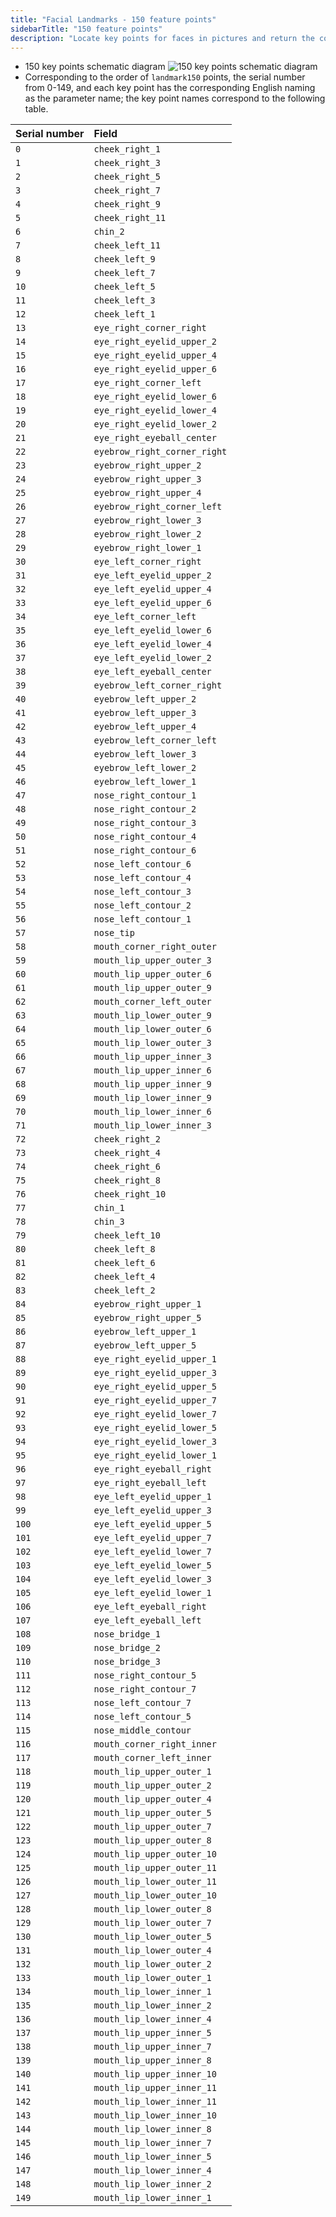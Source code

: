 ```yaml
---
title: "Facial Landmarks - 150 feature points"
sidebarTitle: "150 feature points"
description: "Locate key points for faces in pictures and return the commonly used 72, 150, 201 face key point coordinate positions, including face outline, eyes, eyebrows, lips and nose outline, etc., which can be applied to beauty shooting, video stickers and other scenarios to enrich user play."
---
```


- 150 key points schematic diagram
  ![150 key points schematic diagram](https://img.ailabtools.com/rapidapi/KeyPointsOfHumanFace/150.jpeg)
- Corresponding to the order of `landmark150` points, the serial number from 0-149, and each key point has the corresponding English naming as the parameter name; the key point names correspond to the following table.

| Serial number | Field                        |
|:--------------|:-----------------------------|
| `0`           | `cheek_right_1`              |
| `1`           | `cheek_right_3`              |
| `2`           | `cheek_right_5`              |
| `3`           | `cheek_right_7`              |
| `4`           | `cheek_right_9`              |
| `5`           | `cheek_right_11`             |
| `6`           | `chin_2`                     |
| `7`           | `cheek_left_11`              |
| `8`           | `cheek_left_9`               |
| `9`           | `cheek_left_7`               |
| `10`          | `cheek_left_5`               |
| `11`          | `cheek_left_3`               |
| `12`          | `cheek_left_1`               |
| `13`          | `eye_right_corner_right`     |
| `14`          | `eye_right_eyelid_upper_2`   |
| `15`          | `eye_right_eyelid_upper_4`   |
| `16`          | `eye_right_eyelid_upper_6`   |
| `17`          | `eye_right_corner_left`      |
| `18`          | `eye_right_eyelid_lower_6`   |
| `19`          | `eye_right_eyelid_lower_4`   |
| `20`          | `eye_right_eyelid_lower_2`   |
| `21`          | `eye_right_eyeball_center`   |
| `22`          | `eyebrow_right_corner_right` |
| `23`          | `eyebrow_right_upper_2`      |
| `24`          | `eyebrow_right_upper_3`      |
| `25`          | `eyebrow_right_upper_4`      |
| `26`          | `eyebrow_right_corner_left`  |
| `27`          | `eyebrow_right_lower_3`      |
| `28`          | `eyebrow_right_lower_2`      |
| `29`          | `eyebrow_right_lower_1`      |
| `30`          | `eye_left_corner_right`      |
| `31`          | `eye_left_eyelid_upper_2`    |
| `32`          | `eye_left_eyelid_upper_4`    |
| `33`          | `eye_left_eyelid_upper_6`    |
| `34`          | `eye_left_corner_left`       |
| `35`          | `eye_left_eyelid_lower_6`    |
| `36`          | `eye_left_eyelid_lower_4`    |
| `37`          | `eye_left_eyelid_lower_2`    |
| `38`          | `eye_left_eyeball_center`    |
| `39`          | `eyebrow_left_corner_right`  |
| `40`          | `eyebrow_left_upper_2`       |
| `41`          | `eyebrow_left_upper_3`       |
| `42`          | `eyebrow_left_upper_4`       |
| `43`          | `eyebrow_left_corner_left`   |
| `44`          | `eyebrow_left_lower_3`       |
| `45`          | `eyebrow_left_lower_2`       |
| `46`          | `eyebrow_left_lower_1`       |
| `47`          | `nose_right_contour_1`       |
| `48`          | `nose_right_contour_2`       |
| `49`          | `nose_right_contour_3`       |
| `50`          | `nose_right_contour_4`       |
| `51`          | `nose_right_contour_6`       |
| `52`          | `nose_left_contour_6`        |
| `53`          | `nose_left_contour_4`        |
| `54`          | `nose_left_contour_3`        |
| `55`          | `nose_left_contour_2`        |
| `56`          | `nose_left_contour_1`        |
| `57`          | `nose_tip`                   |
| `58`          | `mouth_corner_right_outer`   |
| `59`          | `mouth_lip_upper_outer_3`    |
| `60`          | `mouth_lip_upper_outer_6`    |
| `61`          | `mouth_lip_upper_outer_9`    |
| `62`          | `mouth_corner_left_outer`    |
| `63`          | `mouth_lip_lower_outer_9`    |
| `64`          | `mouth_lip_lower_outer_6`    |
| `65`          | `mouth_lip_lower_outer_3`    |
| `66`          | `mouth_lip_upper_inner_3`    |
| `67`          | `mouth_lip_upper_inner_6`    |
| `68`          | `mouth_lip_upper_inner_9`    |
| `69`          | `mouth_lip_lower_inner_9`    |
| `70`          | `mouth_lip_lower_inner_6`    |
| `71`          | `mouth_lip_lower_inner_3`    |
| `72`          | `cheek_right_2`              |
| `73`          | `cheek_right_4`              |
| `74`          | `cheek_right_6`              |
| `75`          | `cheek_right_8`              |
| `76`          | `cheek_right_10`             |
| `77`          | `chin_1`                     |
| `78`          | `chin_3`                     |
| `79`          | `cheek_left_10`              |
| `80`          | `cheek_left_8`               |
| `81`          | `cheek_left_6`               |
| `82`          | `cheek_left_4`               |
| `83`          | `cheek_left_2`               |
| `84`          | `eyebrow_right_upper_1`      |
| `85`          | `eyebrow_right_upper_5`      |
| `86`          | `eyebrow_left_upper_1`       |
| `87`          | `eyebrow_left_upper_5`       |
| `88`          | `eye_right_eyelid_upper_1`   |
| `89`          | `eye_right_eyelid_upper_3`   |
| `90`          | `eye_right_eyelid_upper_5`   |
| `91`          | `eye_right_eyelid_upper_7`   |
| `92`          | `eye_right_eyelid_lower_7`   |
| `93`          | `eye_right_eyelid_lower_5`   |
| `94`          | `eye_right_eyelid_lower_3`   |
| `95`          | `eye_right_eyelid_lower_1`   |
| `96`          | `eye_right_eyeball_right`    |
| `97`          | `eye_right_eyeball_left`     |
| `98`          | `eye_left_eyelid_upper_1`    |
| `99`          | `eye_left_eyelid_upper_3`    |
| `100`         | `eye_left_eyelid_upper_5`    |
| `101`         | `eye_left_eyelid_upper_7`    |
| `102`         | `eye_left_eyelid_lower_7`    |
| `103`         | `eye_left_eyelid_lower_5`    |
| `104`         | `eye_left_eyelid_lower_3`    |
| `105`         | `eye_left_eyelid_lower_1`    |
| `106`         | `eye_left_eyeball_right`     |
| `107`         | `eye_left_eyeball_left`      |
| `108`         | `nose_bridge_1`              |
| `109`         | `nose_bridge_2`              |
| `110`         | `nose_bridge_3`              |
| `111`         | `nose_right_contour_5`       |
| `112`         | `nose_right_contour_7`       |
| `113`         | `nose_left_contour_7`        |
| `114`         | `nose_left_contour_5`        |
| `115`         | `nose_middle_contour`        |
| `116`         | `mouth_corner_right_inner`   |
| `117`         | `mouth_corner_left_inner`    |
| `118`         | `mouth_lip_upper_outer_1`    |
| `119`         | `mouth_lip_upper_outer_2`    |
| `120`         | `mouth_lip_upper_outer_4`    |
| `121`         | `mouth_lip_upper_outer_5`    |
| `122`         | `mouth_lip_upper_outer_7`    |
| `123`         | `mouth_lip_upper_outer_8`    |
| `124`         | `mouth_lip_upper_outer_10`   |
| `125`         | `mouth_lip_upper_outer_11`   |
| `126`         | `mouth_lip_lower_outer_11`   |
| `127`         | `mouth_lip_lower_outer_10`   |
| `128`         | `mouth_lip_lower_outer_8`    |
| `129`         | `mouth_lip_lower_outer_7`    |
| `130`         | `mouth_lip_lower_outer_5`    |
| `131`         | `mouth_lip_lower_outer_4`    |
| `132`         | `mouth_lip_lower_outer_2`    |
| `133`         | `mouth_lip_lower_outer_1`    |
| `134`         | `mouth_lip_lower_inner_1`    |
| `135`         | `mouth_lip_lower_inner_2`    |
| `136`         | `mouth_lip_lower_inner_4`    |
| `137`         | `mouth_lip_upper_inner_5`    |
| `138`         | `mouth_lip_upper_inner_7`    |
| `139`         | `mouth_lip_upper_inner_8`    |
| `140`         | `mouth_lip_upper_inner_10`   |
| `141`         | `mouth_lip_upper_inner_11`   |
| `142`         | `mouth_lip_lower_inner_11`   |
| `143`         | `mouth_lip_lower_inner_10`   |
| `144`         | `mouth_lip_lower_inner_8`    |
| `145`         | `mouth_lip_lower_inner_7`    |
| `146`         | `mouth_lip_lower_inner_5`    |
| `147`         | `mouth_lip_lower_inner_4`    |
| `148`         | `mouth_lip_lower_inner_2`    |
| `149`         | `mouth_lip_lower_inner_1`    |
